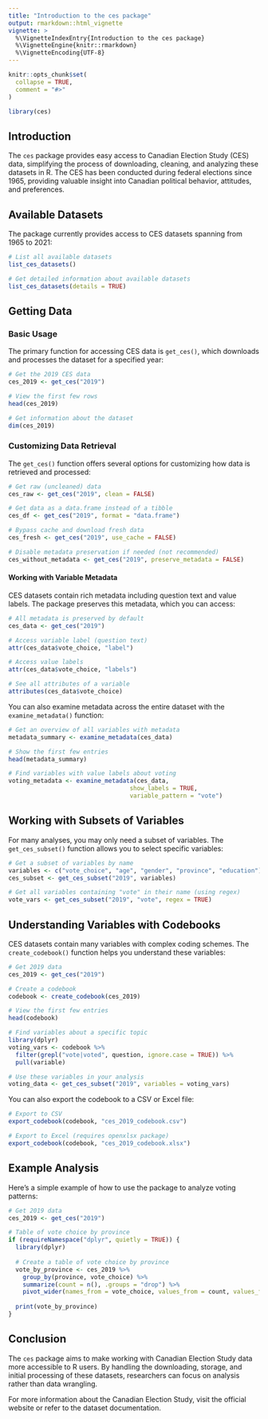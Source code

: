 ```yaml
---
title: "Introduction to the ces package"
output: rmarkdown::html_vignette
vignette: >
  %\VignetteIndexEntry{Introduction to the ces package}
  %\VignetteEngine{knitr::rmarkdown}
  %\VignetteEncoding{UTF-8}
---
```


```r
knitr::opts_chunk$set(
  collapse = TRUE,
  comment = "#>"
)
```

```r
library(ces)
```

## Introduction

The `ces` package provides easy access to Canadian Election Study (CES) data, simplifying the process of downloading, cleaning, and analyzing these datasets in R. The CES has been conducted during federal elections since 1965, providing valuable insight into Canadian political behavior, attitudes, and preferences.

## Available Datasets

The package currently provides access to CES datasets spanning from 1965 to 2021:

```r
# List all available datasets
list_ces_datasets()

# Get detailed information about available datasets
list_ces_datasets(details = TRUE)
```

## Getting Data

### Basic Usage

The primary function for accessing CES data is `get_ces()`, which downloads and processes the dataset for a specified year:

```r
# Get the 2019 CES data
ces_2019 <- get_ces("2019")

# View the first few rows
head(ces_2019)

# Get information about the dataset
dim(ces_2019)
```

### Customizing Data Retrieval

The `get_ces()` function offers several options for customizing how data is retrieved and processed:

```r
# Get raw (uncleaned) data
ces_raw <- get_ces("2019", clean = FALSE)

# Get data as a data.frame instead of a tibble
ces_df <- get_ces("2019", format = "data.frame")

# Bypass cache and download fresh data
ces_fresh <- get_ces("2019", use_cache = FALSE)

# Disable metadata preservation if needed (not recommended)
ces_without_metadata <- get_ces("2019", preserve_metadata = FALSE)
```

#### Working with Variable Metadata

CES datasets contain rich metadata including question text and value labels. The package preserves this metadata, which you can access:

```r
# All metadata is preserved by default
ces_data <- get_ces("2019")

# Access variable label (question text)
attr(ces_data$vote_choice, "label")

# Access value labels
attr(ces_data$vote_choice, "labels")

# See all attributes of a variable
attributes(ces_data$vote_choice)
```

You can also examine metadata across the entire dataset with the `examine_metadata()` function:

```r
# Get an overview of all variables with metadata
metadata_summary <- examine_metadata(ces_data)

# Show the first few entries
head(metadata_summary)

# Find variables with value labels about voting
voting_metadata <- examine_metadata(ces_data, 
                                  show_labels = TRUE,
                                  variable_pattern = "vote")
```

## Working with Subsets of Variables

For many analyses, you may only need a subset of variables. The `get_ces_subset()` function allows you to select specific variables:

```r
# Get a subset of variables by name
variables <- c("vote_choice", "age", "gender", "province", "education")
ces_subset <- get_ces_subset("2019", variables)

# Get all variables containing "vote" in their name (using regex)
vote_vars <- get_ces_subset("2019", "vote", regex = TRUE)
```

## Understanding Variables with Codebooks

CES datasets contain many variables with complex coding schemes. The `create_codebook()` function helps you understand these variables:

```r
# Get 2019 data
ces_2019 <- get_ces("2019")

# Create a codebook
codebook <- create_codebook(ces_2019)

# View the first few entries
head(codebook)

# Find variables about a specific topic
library(dplyr)
voting_vars <- codebook %>%
  filter(grepl("vote|voted", question, ignore.case = TRUE)) %>%
  pull(variable)

# Use these variables in your analysis
voting_data <- get_ces_subset("2019", variables = voting_vars)
```

You can also export the codebook to a CSV or Excel file:

```r
# Export to CSV 
export_codebook(codebook, "ces_2019_codebook.csv")

# Export to Excel (requires openxlsx package)
export_codebook(codebook, "ces_2019_codebook.xlsx")
```

## Example Analysis

Here's a simple example of how to use the package to analyze voting patterns:

```r
# Get 2019 data
ces_2019 <- get_ces("2019")

# Table of vote choice by province
if (requireNamespace("dplyr", quietly = TRUE)) {
  library(dplyr)
  
  # Create a table of vote choice by province
  vote_by_province <- ces_2019 %>%
    group_by(province, vote_choice) %>%
    summarize(count = n(), .groups = "drop") %>%
    pivot_wider(names_from = vote_choice, values_from = count, values_fill = 0)
  
  print(vote_by_province)
}
```

## Conclusion

The `ces` package aims to make working with Canadian Election Study data more accessible to R users. By handling the downloading, storage, and initial processing of these datasets, researchers can focus on analysis rather than data wrangling.

For more information about the Canadian Election Study, visit the official website or refer to the dataset documentation.